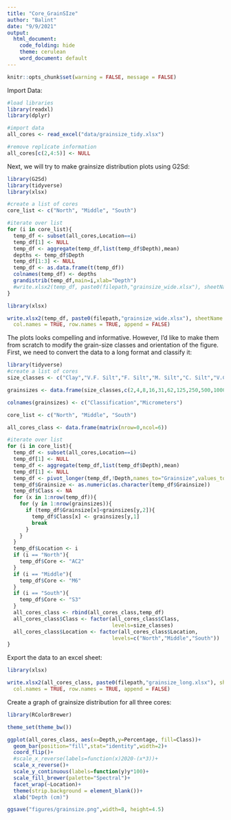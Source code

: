 ```yaml
---
title: "Core_GrainSIze"
author: "Balint"
date: "9/9/2021"
output: 
  html_document:
    code_folding: hide
    theme: cerulean
    word_document: default
---
```

```r
knitr::opts_chunk$set(warning = FALSE, message = FALSE)
```

Import Data:

```r
#load libraries
library(readxl)
library(dplyr)

#import data
all_cores <- read_excel("data/grainsize_tidy.xlsx")

#remove replicate information
all_cores[c(2,4:5)] <- NULL

```

Next, we will try to make grainsize distribution plots using G2Sd:

```r
library(G2Sd)
library(tidyverse)
library(xlsx)

#create a list of cores
core_list <- c("North", "Middle", "South")

#iterate over list
for (i in core_list){
  temp_df <- subset(all_cores,Location==i)
  temp_df[1] <- NULL
  temp_df <- aggregate(temp_df,list(temp_df$Depth),mean)
  depths <- temp_df$Depth
  temp_df[1:3] <- NULL
  temp_df <- as.data.frame(t(temp_df))
  colnames(temp_df) <- depths
  grandistrib(temp_df,main=i,xlab="Depth")
  #write.xlsx2(temp_df, paste0(filepath,"grainsize_wide.xlsx"), sheetName = i, col.names = TRUE, row.names = TRUE, append = TRUE)
}

```

```r
library(xlsx)

write.xlsx2(temp_df, paste0(filepath,"grainsize_wide.xlsx"), sheetName = "Sheet1",
  col.names = TRUE, row.names = TRUE, append = FALSE)

```

The plots looks compelling and informative. However, I'd like to make them from scratch to modify the grain-size classes and orientation of the figure. First, we need to convert the data to a long format and classify it:

```r
library(tidyverse)
#create a list of cores
size_classes <- c("Clay","V.F. Silt","F. Silt","M. Silt","C. Silt","V.C. Silt","V.F. Sand","F. Sand","Sand","C. Sand","V.C. Sand","V.F. Gravel")

grainsizes <- data.frame(size_classes,c(2,4,8,16,31,62,125,250,500,1000,2000,4000))

colnames(grainsizes) <- c("Classification","Micrometers")

core_list <- c("North", "Middle", "South")

all_cores_class <- data.frame(matrix(nrow=0,ncol=6))

#iterate over list
for (i in core_list){
  temp_df <- subset(all_cores,Location==i)
  temp_df[1] <- NULL  
  temp_df <- aggregate(temp_df,list(temp_df$Depth),mean)
  temp_df[1] <- NULL
  temp_df <- pivot_longer(temp_df,!Depth,names_to="Grainsize",values_to="Percentage")
  temp_df$Grainsize <- as.numeric(as.character(temp_df$Grainsize))
  temp_df$Class <- NA
  for (x in 1:nrow(temp_df)){
    for (y in 1:nrow(grainsizes)){
      if (temp_df$Grainsize[x]<grainsizes[y,2]){
        temp_df$Class[x] <- grainsizes[y,1]
        break
      }
    }
  }
  temp_df$Location <- i
  if (i == "North"){
    temp_df$Core <- "AC2"
  }
  if (i == "Middle"){
    temp_df$Core <- "M6"
  }
  if (i == "South"){
    temp_df$Core <- "S3"
  }
  all_cores_class <- rbind(all_cores_class,temp_df)
  all_cores_class$Class <- factor(all_cores_class$Class,
                                  levels=size_classes)
  all_cores_class$Location <- factor(all_cores_class$Location,
                                  levels=c("North","Middle","South"))
}
```

Export the data to an excel sheet:

```r
library(xlsx)

write.xlsx2(all_cores_class, paste0(filepath,"grainsize_long.xlsx"), sheetName = "Sheet1",
  col.names = TRUE, row.names = TRUE, append = FALSE)

```

Create a graph of grainsize distribution for all three cores:

```r
library(RColorBrewer)

theme_set(theme_bw())

ggplot(all_cores_class, aes(x=Depth,y=Percentage, fill=Class))+
  geom_bar(position="fill",stat="identity",width=2)+
  coord_flip()+
  #scale_x_reverse(labels=function(x)2020-(x*3))+
  scale_x_reverse()+
  scale_y_continuous(labels=function(y)y*100)+
  scale_fill_brewer(palette="Spectral")+
  facet_wrap(~Location)+
  theme(strip.background = element_blank())+
  xlab("Depth (cm)")

ggsave("figures/grainsize.png",width=8, height=4.5)

```